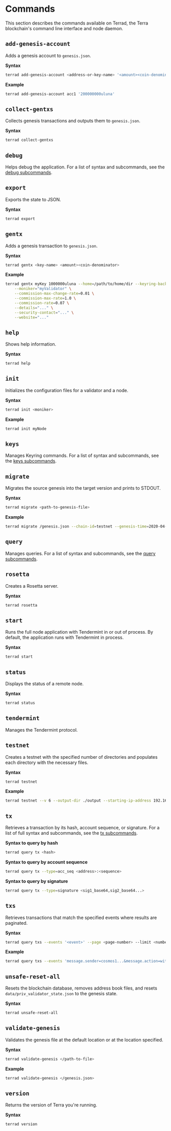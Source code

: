 # Commands

This section describes the commands available on Terrad, the Terra blockchain's command line interface and node daemon.

## `add-genesis-account`

Adds a genesis account to `genesis.json`.

**Syntax**
```bash
terrad add-genesis-account <address-or-key-name> '<amount><coin-denominator>,<amount><coin-denominator>'
```

**Example**
```bash
terrad add-genesis-account acc1 '200000000uluna'
```

## `collect-gentxs`

Collects genesis transactions and outputs them to `genesis.json`.

**Syntax**
```bash
terrad collect-gentxs
```

## `debug`

Helps debug the application. For a list of syntax and subcommands, see the [debug subcommands](subcommands.mdx#debug-addr).

## `export`

Exports the state to JSON.

**Syntax**
```bash
terrad export
```

## `gentx`

Adds a genesis transaction to `genesis.json`.

**Syntax**
```bash
terrad gentx <key-name> <amount><coin-denominator>
```

**Example**
```bash
terrad gentx myKey 1000000uluna --home=/path/to/home/dir --keyring-backend=os --chain-id=test-chain-1 \
    --moniker="myValidator" \
    --commission-max-change-rate=0.01 \
    --commission-max-rate=1.0 \
    --commission-rate=0.07 \
    --details="..." \
    --security-contact="..." \
    --website="..."
```

## `help`

Shows help information.

**Syntax**
```bash
terrad help
```

## `init`

Initializes the configuration files for a validator and a node.

**Syntax**
```bash
terrad init <moniker>
```

**Example**
```bash
terrad init myNode
```

## `keys`

Manages Keyring commands. For a list of syntax and subcommands, see the [keys subcommands](subcommands.mdx#keys-add).


## `migrate`
Migrates the source genesis into the target version and prints to STDOUT.

**Syntax**
```bash
terrad migrate <path-to-genesis-file>
```

**Example**
```bash
terrad migrate /genesis.json --chain-id=testnet --genesis-time=2020-04-19T17:00:00Z --initial-height=4000
```

## `query`

Manages queries. For a list of syntax and subcommands, see the [query subcommands](subcommands.mdx#query-authz-grants).

## `rosetta`

Creates a Rosetta server.

**Syntax**
```bash
terrad rosetta
```

## `start`

Runs the full node application with Tendermint in or out of process. By default, the application runs with Tendermint in process.

**Syntax**
```bash
terrad start
```

## `status`

Displays the status of a remote node.

**Syntax**
```bash
terrad status
```

## `tendermint`

Manages the Tendermint protocol.

## `testnet`

Creates a testnet with the specified number of directories and populates each directory with the necessary files.

**Syntax**
```bash
terrad testnet
```

**Example**
```bash
terrad testnet --v 6 --output-dir ./output --starting-ip-address 192.168.10.2
```

## `tx`

Retrieves a transaction by its hash, account sequence, or signature. For a list of full syntax and subcommands, see the [tx subcommands](subcommands.mdx#tx-authz-exec).

**Syntax to query by hash**
```bash
terrad query tx <hash>
```

**Syntax to query by account sequence**
```bash
terrad query tx --type=acc_seq <address>:<sequence>
```

**Syntax to query by signature**
```bash
terrad query tx --type=signature <sig1_base64,sig2_base64...>
```

## `txs`

Retrieves transactions that match the specified events where results are paginated.

**Syntax**
```bash
terrad query txs --events '<event>' --page <page-number> --limit <number-of-results>
```

**Example**
```bash
terrad query txs --events 'message.sender=cosmos1...&message.action=withdraw_delegator_reward' --page 1 --limit 30
```

## `unsafe-reset-all`

Resets the blockchain database, removes address book files, and resets `data/priv_validator_state.json` to the genesis state.

**Syntax**
```bash
terrad unsafe-reset-all
```

## `validate-genesis`

Validates the genesis file at the default location or at the location specified.

**Syntax**
```bash
terrad validate-genesis </path-to-file>
```

**Example**
```bash
terrad validate-genesis </genesis.json>
```

## `version`

Returns the version of Terra you're running.

**Syntax**
```bash
terrad version
```
